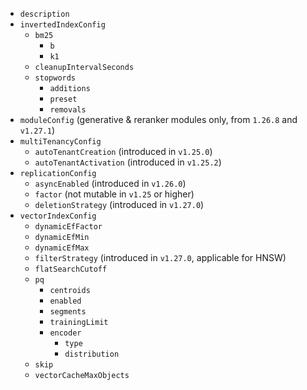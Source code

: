 - `description`
- `invertedIndexConfig`
  - `bm25`
    - `b`
    - `k1`
  - `cleanupIntervalSeconds`
  - `stopwords`
    - `additions`
    - `preset`
    - `removals`
- `moduleConfig` (generative & reranker modules only, from `1.26.8` and `v1.27.1`)
- `multiTenancyConfig`
  - `autoTenantCreation`  (introduced in `v1.25.0`)
  - `autoTenantActivation`  (introduced in `v1.25.2`)
- `replicationConfig`
  - `asyncEnabled`  (introduced in `v1.26.0`)
  - `factor`  (not mutable in `v1.25` or higher)
  - `deletionStrategy`  (introduced in `v1.27.0`)
- `vectorIndexConfig`
  - `dynamicEfFactor`
  - `dynamicEfMin`
  - `dynamicEfMax`
  - `filterStrategy`  (introduced in `v1.27.0`, applicable for HNSW)
  - `flatSearchCutoff`
  - `pq`
    - `centroids`
    - `enabled`
    - `segments`
    - `trainingLimit`
    - `encoder`
      - `type`
      - `distribution`
  - `skip`
  - `vectorCacheMaxObjects`
